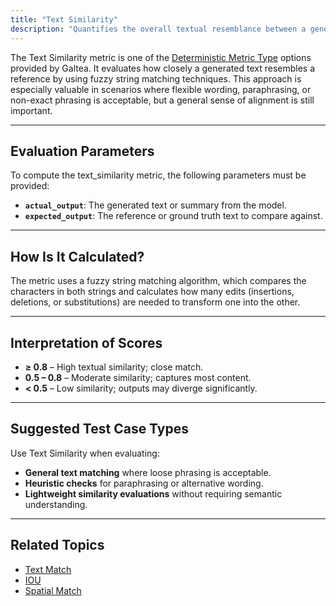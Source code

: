 ```yaml
---
title: "Text Similarity"
description: "Quantifies the overall textual resemblance between a generated summary and a reference summary by using character-level fuzzy matching. This metric accounts for minor variations in wording or structure while still capturing how similar the two texts are at a surface level."
---
```


The Text Similarity metric is one of the [Deterministic Metric Type](/concepts/metric-type) options provided by Galtea. It evaluates how closely a generated text resembles a reference by using fuzzy string matching techniques. This approach is especially valuable in scenarios where flexible wording, paraphrasing, or non-exact phrasing is acceptable, but a general sense of alignment is still important.

---
## Evaluation Parameters

To compute the text_similarity metric, the following parameters must be provided:

- **`actual_output`**: The generated text or summary from the model.
- **`expected_output`**: The reference or ground truth text to compare against.

---
## How Is It Calculated?

The metric uses a fuzzy string matching algorithm, which compares the characters in both strings and calculates how many edits (insertions, deletions, or substitutions) are needed to transform one into the other.


---
## Interpretation of Scores

- **≥ 0.8** – High textual similarity; close match.
- **0.5 – 0.8** – Moderate similarity; captures most content.
- **< 0.5** – Low similarity; outputs may diverge significantly.

---
## Suggested Test Case Types

Use Text Similarity when evaluating:

- **General text matching** where loose phrasing is acceptable.
- **Heuristic checks** for paraphrasing or alternative wording.
- **Lightweight similarity evaluations** without requiring semantic understanding.

---
## Related Topics

- [Text Match](/concepts/metric-type/text-match)
- [IOU](/concepts/metric-type/iou)
- [Spatial Match](/concepts/metric-type/spatial-match)

